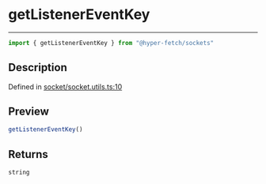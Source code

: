 

# getListenerEventKey

<div class="api-docs__separator" data-reactroot="">

---

</div><div class="api-docs__import" data-reactroot="">

```ts
import { getListenerEventKey } from "@hyper-fetch/sockets"
```

</div><div class="api-docs__section">

## Description

</div><div class="api-docs__description"><span class="api-docs__do-not-parse">



</span></div><p class="api-docs__definition">

Defined in [socket/socket.utils.ts:10](https://github.com/BetterTyped/hyper-fetch/blob/c3e2c45/packages/sockets/src/socket/socket.utils.ts#L10)

</p><div class="api-docs__section">

## Preview

</div><div class="api-docs__preview fn">

```ts
getListenerEventKey()
```

</div><div class="api-docs__section">

## Returns

</div><div class="api-docs__returns">

```ts
string
```

</div>